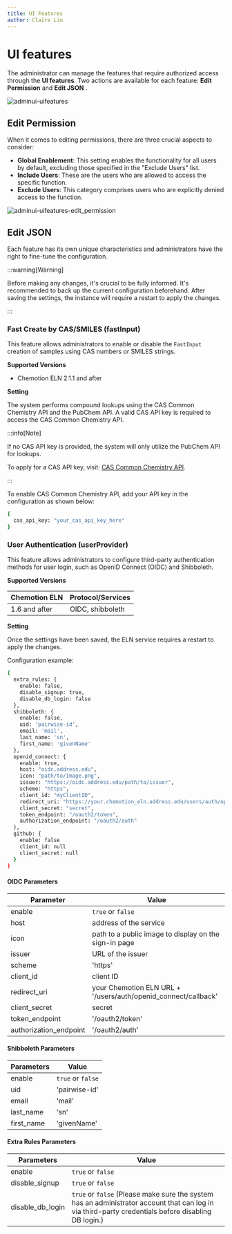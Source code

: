 ```yaml
---
title: UI Features
author: Claire Lin
---
```



# UI features

The administrator can manage the features that require authorized access through the **UI features**. Two actions are available for each feature: **Edit Permission** <FontAwesomeIcon icon={faPenToSquare} /> and **Edit JSON** <FontAwesomeIcon icon={faGear} />.

![adminui-uifeatures](@site/static/img/admin_ui/features.png)

## Edit Permission

When it comes to editing permissions, there are three crucial aspects to consider:

- **Global Enablement**: This setting enables the functionality for all users by default, excluding those specified in the "Exclude Users" list.
- **Include Users**: These are the users who are allowed to access the specific function.
- **Exclude Users**: This category comprises users who are explicitly denied access to the function.

![adminui-uifeatures-edit_permission](@site/static/img/admin_ui/features-permission.gif)

## Edit JSON

Each feature has its own unique characteristics and administrators have the right to fine-tune the configuration.

:::warning[Warning]

Before making any changes, it's crucial to be fully informed. It's recommended to back up the current configuration beforehand. After saving the settings, the instance will require a restart to apply the changes.

:::

### Fast Create by CAS/SMILES (fastInput)

This feature allows administrators to enable or disable the `FastInput` creation of samples using CAS numbers or SMILES strings.

**Supported Versions**

- Chemotion ELN 2.1.1 and after

**Setting**

The system performs compound lookups using the CAS Common Chemistry API and the PubChem API. A valid CAS API key is required to access the CAS Common Chemistry API.

:::info[Note]

If no CAS API key is provided, the system will only utilize the PubChem API for lookups.

To apply for a CAS API key, visit: [CAS Common Chemistry API](https://www.cas.org/services/commonchemistry-api).

:::

To enable CAS Common Chemistry API, add your API key in the configuration as shown below:

```sh
{
  cas_api_key: "your_cas_api_key_here"
}
```

### User Authentication (userProvider)

This feature allows administrators to configure third-party authentication methods for user login, such as OpenID Connect (OIDC) and Shibboleth.

**Supported Versions**

| Chemotion ELN | Protocol/Services |
| ------------- | ----------------- |
| 1.6 and after | OIDC, shibboleth  |

**Setting**

Once the settings have been saved, the ELN service requires a restart to apply the changes.

Configuration example:

```sh
{
  extra_rules: {
    enable: false,
    disable_signup: true,    
    disable_db_login: false  
  },  
  shibboleth: { 
    enable: false,
    uid: 'pairwise-id',
    email: 'mail',
    last_name: 'sn',
    first_name: 'givenName'
  },
  openid_connect: {
    enable: true,
    host: "oidc.address.edu",
    icon: "path/to/image.png",
    issuer: "https://oidc.address.edu/path/to/issuer",
    scheme: "https",
    client_id: "myClientID",
    redirect_uri: "https://your.chemotion_eln.address.edu/users/auth/openid_connect/callback",
    client_secret: "secret",
    token_endpoint: "/oauth2/token",
    authorization_endpoint: "/oauth2/auth"
  },
  github: {
    enable: false
    client_id: null
    client_secret: null
  }
}
```

#### OIDC Parameters

| Parameter              | Value                                                          |
| ---------------------- | -------------------------------------------------------------- |
| enable                 | `true` or `false`                                              |
| host                   | address of the service                                         |
| icon                   | path to a public image to display on the sign-in page          |
| issuer                 | URL of the issuer                                              |
| scheme                 | 'https'                                                        |
| client_id              | client ID                                                      |
| redirect_uri           | your Chemotion ELN URL + '/users/auth/openid_connect/callback' |
| client_secret          | secret                                                         |
| token_endpoint         | '/oauth2/token'                                                |
| authorization_endpoint | '/oauth2/auth'                                                 |

#### Shibboleth Parameters

| Parameters | Value             |
| ---------- | ----------------- |
| enable     | `true` or `false` |
| uid        | 'pairwise-id'     |
| email      | 'mail'            |
| last_name  | 'sn'              |
| first_name | 'givenName'       |

#### Extra Rules Parameters

| Parameters       | Value                                                                                                                                               |
| ---------------- | --------------------------------------------------------------------------------------------------------------------------------------------------- |
| enable           | `true` or `false`                                                                                                                                   |
| disable_signup   | `true` or `false`                                                                                                                                   |
| disable_db_login | `true` or `false` (Please make sure the system has an administrator account that can log in via third-party credentials before disabling DB login.) |
